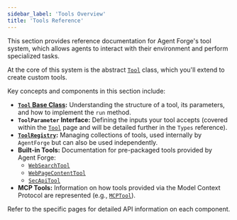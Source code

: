 ```yaml
---
sidebar_label: 'Tools Overview'
title: 'Tools Reference'
---
```


This section provides reference documentation for Agent Forge's tool system, which allows agents to interact with their environment and perform specialized tasks.

At the core of this system is the abstract [`Tool`](./tool.mdx) class, which you'll extend to create custom tools. 

Key concepts and components in this section include:

*   **[`Tool` Base Class](./tool.mdx):** Understanding the structure of a tool, its parameters, and how to implement the `run` method.
*   **`ToolParameter` Interface:** Defining the inputs your tool accepts (covered within the [`Tool`](./tool.mdx) page and will be detailed further in the `Types` reference).
*   **[`ToolRegistry`](./tool-registry.mdx):** Managing collections of tools, used internally by `AgentForge` but can also be used independently.
*   **Built-in Tools:** Documentation for pre-packaged tools provided by Agent Forge:
    *   [`WebSearchTool`](./web-search-tool.mdx)
    *   [`WebPageContentTool`](./web-page-content-tool.mdx)
    *   [`SecApiTool`](./sec-api-tool.mdx)
*   **MCP Tools:** Information on how tools provided via the Model Context Protocol are represented (e.g., [`MCPTool`](./mcp-tool.mdx)).

Refer to the specific pages for detailed API information on each component. 